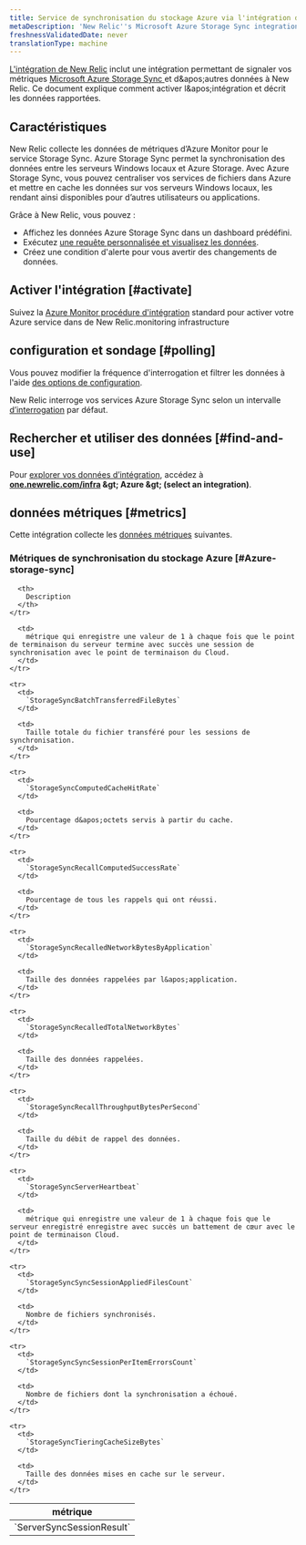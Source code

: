 ```yaml
---
title: Service de synchronisation du stockage Azure via l'intégration du monitoring Azure
metaDescription: 'New Relic''s Microsoft Azure Storage Sync integration: what data it reports and how to enable it.'
freshnessValidatedDate: never
translationType: machine
---
```


[L&apos;intégration de New Relic](/docs/infrastructure/introduction-infra-monitoring) inclut une intégration permettant de signaler vos métriques [Microsoft Azure Storage Sync ](https://azure.microsoft.com/en-us/services/storagesync/)et d&amp;apos;autres données à New Relic. Ce document explique comment activer l&amp;apos;intégration et décrit les données rapportées.

## Caractéristiques

New Relic collecte les données de métriques d’Azure Monitor pour le service Storage Sync. Azure Storage Sync permet la synchronisation des données entre les serveurs Windows locaux et Azure Storage. Avec Azure Storage Sync, vous pouvez centraliser vos services de fichiers dans Azure et mettre en cache les données sur vos serveurs Windows locaux, les rendant ainsi disponibles pour d’autres utilisateurs ou applications.

Grâce à New Relic, vous pouvez :

* Affichez les données Azure Storage Sync dans un dashboard prédéfini.
* Exécutez [une requête personnalisée et visualisez les données](/docs/infrastructure/integrations-getting-started/getting-started/use-integration-data-new-relic-insights).
* Créez une condition d&apos;alerte pour vous avertir des changements de données.

## Activer l&apos;intégration [#activate]

Suivez la [Azure Monitor procédure d&apos;intégration](/docs/infrastructure/microsoft-azure-integrations/azure-integrations-list/azure-monitor) standard pour activer votre Azure service dans de New Relic.monitoring infrastructure

## configuration et sondage [#polling]

Vous pouvez modifier la fréquence d&apos;interrogation et filtrer les données à l&apos;aide [des options de configuration](/docs/infrastructure/microsoft-azure-integrations/azure-integrations-list/azure-monitor/#settings).

New Relic interroge vos services Azure Storage Sync selon un intervalle [d’interrogation](/docs/infrastructure/microsoft-azure-integrations/azure-integrations-list/azure-monitor/#settings) par défaut.

## Rechercher et utiliser des données [#find-and-use]

Pour [explorer vos données d’intégration](/docs/infrastructure/integrations/find-use-infrastructure-integration-data), accédez à <DNT>**[one.newrelic.com/infra](https://one.newrelic.com/infra) &amp;gt; Azure &amp;gt; (select an integration)**</DNT>.

## données métriques [#metrics]

Cette intégration collecte les [données métriques](/docs/infrastructure/integrations-getting-started/getting-started/understand-integration-data-data-types#metric) suivantes.

### Métriques de synchronisation du stockage Azure [#Azure-storage-sync]

<table>
  <thead>
    <tr>
      <th style={{ width: "300px" }}>
        métrique
      </th>

      <th>
        Description
      </th>
    </tr>
  </thead>

  <tbody>
    <tr>
      <td>
        `ServerSyncSessionResult`
      </td>

      <td>
        métrique qui enregistre une valeur de 1 à chaque fois que le point de terminaison du serveur termine avec succès une session de synchronisation avec le point de terminaison du Cloud.
      </td>
    </tr>

    <tr>
      <td>
        `StorageSyncBatchTransferredFileBytes`
      </td>

      <td>
        Taille totale du fichier transféré pour les sessions de synchronisation.
      </td>
    </tr>

    <tr>
      <td>
        `StorageSyncComputedCacheHitRate`
      </td>

      <td>
        Pourcentage d&apos;octets servis à partir du cache.
      </td>
    </tr>

    <tr>
      <td>
        `StorageSyncRecallComputedSuccessRate`
      </td>

      <td>
        Pourcentage de tous les rappels qui ont réussi.
      </td>
    </tr>

    <tr>
      <td>
        `StorageSyncRecalledNetworkBytesByApplication`
      </td>

      <td>
        Taille des données rappelées par l&apos;application.
      </td>
    </tr>

    <tr>
      <td>
        `StorageSyncRecalledTotalNetworkBytes`
      </td>

      <td>
        Taille des données rappelées.
      </td>
    </tr>

    <tr>
      <td>
        `StorageSyncRecallThroughputBytesPerSecond`
      </td>

      <td>
        Taille du débit de rappel des données.
      </td>
    </tr>

    <tr>
      <td>
        `StorageSyncServerHeartbeat`
      </td>

      <td>
        métrique qui enregistre une valeur de 1 à chaque fois que le serveur enregistré enregistre avec succès un battement de cœur avec le point de terminaison Cloud.
      </td>
    </tr>

    <tr>
      <td>
        `StorageSyncSyncSessionAppliedFilesCount`
      </td>

      <td>
        Nombre de fichiers synchronisés.
      </td>
    </tr>

    <tr>
      <td>
        `StorageSyncSyncSessionPerItemErrorsCount`
      </td>

      <td>
        Nombre de fichiers dont la synchronisation a échoué.
      </td>
    </tr>

    <tr>
      <td>
        `StorageSyncTieringCacheSizeBytes`
      </td>

      <td>
        Taille des données mises en cache sur le serveur.
      </td>
    </tr>
  </tbody>
</table>